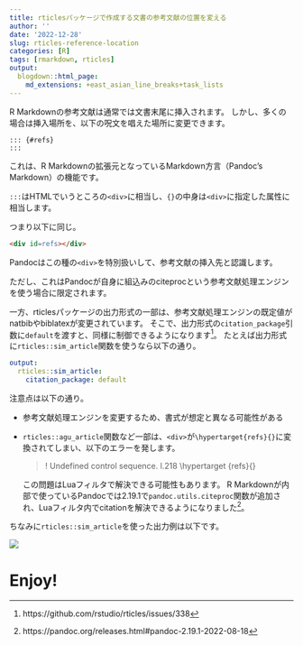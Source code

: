 ```yaml
---
title: rticlesパッケージで作成する文書の参考文献の位置を変える
author: ''
date: '2022-12-28'
slug: rticles-reference-location
categories: [R]
tags: [rmarkdown, rticles]
output:
  blogdown::html_page:
    md_extensions: +east_asian_line_breaks+task_lists
---
```



R Markdownの参考文献は通常では文書末尾に挿入されます。
しかし、多くの場合は挿入場所を、以下の呪文を唱えた場所に変更できます。

```
::: {#refs}
:::
```

これは、R Markdownの拡張元となっているMarkdown方言（Pandoc's Markdown）の機能です。

`:::`はHTMLでいうところの`<div>`に相当し、`{}`の中身は`<div>`に指定した属性に相当します。

つまり以下に同じ。

``` html
<div id=refs></div>
```

Pandocはこの種の`<div>`を特別扱いして、参考文献の挿入先と認識します。

ただし、これはPandocが自身に組込みのciteprocという参考文献処理エンジンを使う場合に限定されます。

一方、rticlesパッケージの出力形式の一部は、参考文献処理エンジンの既定値がnatbibやbiblatexが変更されています。
そこで、出力形式の`citation_package`引数に`default`を渡すと、同様に制御できるようになります[^issue]。
たとえば出力形式に`rticles::sim_article`関数を使うなら以下の通り。


``` yaml
output:
  rticles::sim_article:
    citation_package: default
```

注意点は以下の通り。

- 参考文献処理エンジンを変更するため、書式が想定と異なる可能性がある
- `rticles::agu_article`関数など一部は、`<div>`が`\hypertarget{refs}{}`に変換されてしまい、以下のエラーを発します。

    > ! Undefined control sequence.
    > l.218 \hypertarget
    >                   {refs}{}

    この問題はLuaフィルタで解決できる可能性もあります。
    R Markdownが内部で使っているPandocでは2.19.1で`pandoc.utils.citeproc`関数が追加され、Luaフィルタ内でcitationを解決できるようになりました[^pandoc]。

ちなみに`rticles::sim_article`を使った出力例は以下です。

![](images/sim.png)

# Enjoy!

[^issue]: https://github.com/rstudio/rticles/issues/338

[^pandoc]: https://pandoc.org/releases.html#pandoc-2.19.1-2022-08-18
